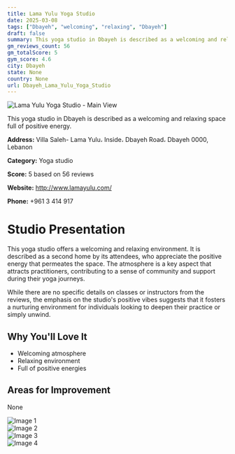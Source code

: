 ```yaml
---
title: Lama Yulu Yoga Studio
date: 2025-03-08
tags: ["Dbayeh", "welcoming", "relaxing", "Dbayeh"]  
draft: false
summary: This yoga studio in Dbayeh is described as a welcoming and relaxing space full of positive energy.
gm_reviews_count: 56
gm_totalScore: 5
gym_score: 4.6
city: Dbayeh
state: None
country: None
url: Dbayeh_Lama_Yulu_Yoga_Studio
---
```


<div className="aspect-[16/9] relative my-8">
  <img 
    src="https://lh5.googleusercontent.com/p/AF1QipP_hO0e2bTeKzUDgLYSTcQwyk2N__mlH2WqooAK=w1920-h1080-k-no"
    alt="Lama Yulu Yoga Studio - Main View"
    className="object-cover absolute inset-0 w-full h-full rounded-lg"
  />
</div>

This yoga studio in Dbayeh is described as a welcoming and relaxing space full of positive energy.

**Address:** Villa Saleh- Lama Yulu، Inside، Dbayeh Road، Dbayeh 0000, Lebanon

**Category:** Yoga studio

**Score:** 5 based on 56 reviews

**Website:** http://www.lamayulu.com/

**Phone:** +961 3 414 917

# Studio Presentation

This yoga studio offers a welcoming and relaxing environment. It is described as a second home by its attendees, who appreciate the positive energy that permeates the space. The atmosphere is a key aspect that attracts practitioners, contributing to a sense of community and support during their yoga journeys.

While there are no specific details on classes or instructors from the reviews, the emphasis on the studio's positive vibes suggests that it fosters a nurturing environment for individuals looking to deepen their practice or simply unwind.

## Why You'll Love It

- Welcoming atmosphere
- Relaxing environment
- Full of positive energies

## Areas for Improvement

None

<div className="grid grid-cols-1 xl:grid-cols-2 gap-4 my-8">
<div className="aspect-[4/3] relative"><img src="https://lh5.googleusercontent.com/p/AF1QipMynBaaIU-gZ-KkcttpsZtzgzFXlX2wO2uTegE_=w1920-h1080-k-no" alt="Image 1" className="object-cover absolute inset-0 w-full h-full rounded-lg" /></div>
<div className="aspect-[4/3] relative"><img src="https://lh5.googleusercontent.com/p/AF1QipPrYajul-FvCv9jXEgn8BP289vA_QPKE3M1114a=w1920-h1080-k-no" alt="Image 2" className="object-cover absolute inset-0 w-full h-full rounded-lg" /></div>
<div className="aspect-[4/3] relative"><img src="https://lh5.googleusercontent.com/p/AF1QipMJooPXGgip6c2ELHIMKRY59fcNkdirct0BOWYv=w1920-h1080-k-no" alt="Image 3" className="object-cover absolute inset-0 w-full h-full rounded-lg" /></div>
<div className="aspect-[4/3] relative"><img src="https://lh5.googleusercontent.com/p/AF1QipOO6ldSJGPtSR57KXj5UHXbVd6Ffa4Cf7-DLrWW=w1920-h1080-k-no" alt="Image 4" className="object-cover absolute inset-0 w-full h-full rounded-lg" /></div>
</div>